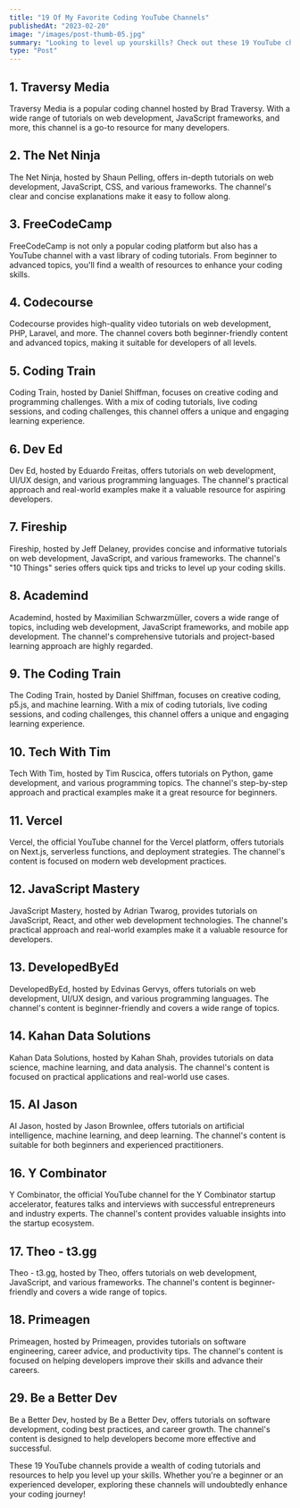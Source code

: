 ```yaml
---
title: "19 Of My Favorite Coding YouTube Channels"
publishedAt: "2023-02-20"
image: "/images/post-thumb-05.jpg"
summary: "Looking to level up yourskills? Check out these 19 YouTube channels that provide high-quality coding tutorials and resources."
type: "Post"
---
```


## 1. Traversy Media

Traversy Media is a popular coding channel hosted by Brad Traversy. With a wide range of tutorials on web development, JavaScript frameworks, and more, this channel is a go-to resource for many developers.

## 2. The Net Ninja

The Net Ninja, hosted by Shaun Pelling, offers in-depth tutorials on web development, JavaScript, CSS, and various frameworks. The channel's clear and concise explanations make it easy to follow along.

## 3. FreeCodeCamp

FreeCodeCamp is not only a popular coding platform but also has a YouTube channel with a vast library of coding tutorials. From beginner to advanced topics, you'll find a wealth of resources to enhance your coding skills.

## 4. Codecourse

Codecourse provides high-quality video tutorials on web development, PHP, Laravel, and more. The channel covers both beginner-friendly content and advanced topics, making it suitable for developers of all levels.

## 5. Coding Train

Coding Train, hosted by Daniel Shiffman, focuses on creative coding and programming challenges. With a mix of coding tutorials, live coding sessions, and coding challenges, this channel offers a unique and engaging learning experience.

## 6. Dev Ed

Dev Ed, hosted by Eduardo Freitas, offers tutorials on web development, UI/UX design, and various programming languages. The channel's practical approach and real-world examples make it a valuable resource for aspiring developers.

## 7. Fireship

Fireship, hosted by Jeff Delaney, provides concise and informative tutorials on web development, JavaScript, and various frameworks. The channel's "10 Things" series offers quick tips and tricks to level up your coding skills.

## 8. Academind

Academind, hosted by Maximilian Schwarzmüller, covers a wide range of topics, including web development, JavaScript frameworks, and mobile app development. The channel's comprehensive tutorials and project-based learning approach are highly regarded.

## 9. The Coding Train

The Coding Train, hosted by Daniel Shiffman, focuses on creative coding, p5.js, and machine learning. With a mix of coding tutorials, live coding sessions, and coding challenges, this channel offers a unique and engaging learning experience.

## 10. Tech With Tim

Tech With Tim, hosted by Tim Ruscica, offers tutorials on Python, game development, and various programming topics. The channel's step-by-step approach and practical examples make it a great resource for beginners.

## 11. Vercel

Vercel, the official YouTube channel for the Vercel platform, offers tutorials on Next.js, serverless functions, and deployment strategies. The channel's content is focused on modern web development practices.

## 12. JavaScript Mastery

JavaScript Mastery, hosted by Adrian Twarog, provides tutorials on JavaScript, React, and other web development technologies. The channel's practical approach and real-world examples make it a valuable resource for developers.

## 13. DevelopedByEd

DevelopedByEd, hosted by Edvinas Gervys, offers tutorials on web development, UI/UX design, and various programming languages. The channel's content is beginner-friendly and covers a wide range of topics.

## 14. Kahan Data Solutions

Kahan Data Solutions, hosted by Kahan Shah, provides tutorials on data science, machine learning, and data analysis. The channel's content is focused on practical applications and real-world use cases.

## 15. AI Jason

AI Jason, hosted by Jason Brownlee, offers tutorials on artificial intelligence, machine learning, and deep learning. The channel's content is suitable for both beginners and experienced practitioners.

## 16. Y Combinator

Y Combinator, the official YouTube channel for the Y Combinator startup accelerator, features talks and interviews with successful entrepreneurs and industry experts. The channel's content provides valuable insights into the startup ecosystem.

## 17. Theo - t3.gg

Theo - t3.gg, hosted by Theo, offers tutorials on web development, JavaScript, and various frameworks. The channel's content is beginner-friendly and covers a wide range of topics.

## 18. Primeagen

Primeagen, hosted by Primeagen, provides tutorials on software engineering, career advice, and productivity tips. The channel's content is focused on helping developers improve their skills and advance their careers.

## 29. Be a Better Dev

Be a Better Dev, hosted by Be a Better Dev, offers tutorials on software development, coding best practices, and career growth. The channel's content is designed to help developers become more effective and successful.

These 19 YouTube channels provide a wealth of coding tutorials and resources to help you level up your skills. Whether you're a beginner or an experienced developer, exploring these channels will undoubtedly enhance your coding journey!

